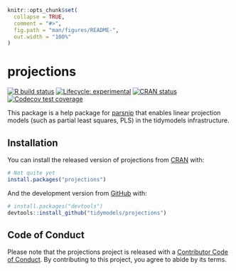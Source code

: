 ```r
knitr::opts_chunk$set(
  collapse = TRUE,
  comment = "#>",
  fig.path = "man/figures/README-",
  out.width = "100%"
)
```

# projections

<!-- badges: start -->
[![R build status](https://github.com/tidymodels/projections/workflows/R-CMD-check/badge.svg)](https://github.com/tidymodels/projections/actions)
[![Lifecycle: experimental](https://img.shields.io/badge/lifecycle-experimental-orange.svg)](https://www.tidyverse.org/lifecycle/#experimental)
[![CRAN status](https://www.r-pkg.org/badges/version/projections)](https://CRAN.R-project.org/package=projections)
[![Codecov test coverage](https://codecov.io/gh/tidymodels/projections/branch/master/graph/badge.svg)](https://codecov.io/gh/tidymodels/projections?branch=master)
<!-- badges: end -->

This package is a help package for [parsnip](https://tidymodels.github.io/parsnip/) that enables linear projection models (such as partial least squares, PLS) in the tidymodels infrastructure. 

## Installation

You can install the released version of projections from [CRAN](https://CRAN.R-project.org) with:

``` r
# Not quite yet
install.packages("projections")
```

And the development version from [GitHub](https://github.com/) with:

``` r
# install.packages("devtools")
devtools::install_github("tidymodels/projections")
```

## Code of Conduct

Please note that the projections project is released with a [Contributor Code of Conduct](https://contributor-covenant.org/version/2/0/CODE_OF_CONDUCT.html). By contributing to this project, you agree to abide by its terms.

